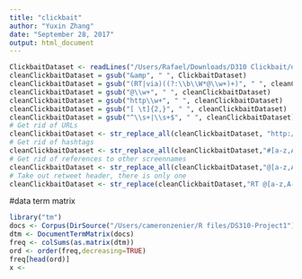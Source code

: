 ```yaml
---
title: "clickbait"
author: "Yuxin Zhang"
date: "September 28, 2017"
output: html_document
---
```


```r
ClickbaitDataset <- readLines("/Users/Rafael/Downloads/D310 Clickbait/dataset/instances_train.jsonl")
cleanClickbaitDataset = gsub("&amp", " ", ClickbaitDataset)
cleanClickbaitDataset = gsub("(RT|via)((?:\\b\\W*@\\w+)+)", " ", cleanClickbaitDataset)
cleanClickbaitDataset = gsub("@\\w+", " ", cleanClickbaitDataset)
cleanClickbaitDataset = gsub("http\\w+", " ", cleanClickbaitDataset)
cleanClickbaitDataset = gsub("[ \t]{2,}", " ", cleanClickbaitDataset)
cleanClickbaitDataset = gsub("^\\s+|\\s+$", " ", cleanClickbaitDataset) 
# Get rid of URLs
cleanClickbaitDataset <- str_replace_all(cleanClickbaitDataset, "http://t.co/[a-z,A-Z,0-9]*{8}"," ")
# Get rid of hashtags
cleanClickbaitDataset <- str_replace_all(cleanClickbaitDataset,"#[a-z,A-Z]*"," ")
# Get rid of references to other screennames
cleanClickbaitDataset <- str_replace_all(cleanClickbaitDataset,"@[a-z,A-Z]*"," ")  
# Take out retweet header, there is only one
cleanClickbaitDataset <- str_replace(cleanClickbaitDataset,"RT @[a-z,A-Z]*: "," ")
```


#data term matrix
```r
library("tm")
docs <- Corpus(DirSource("/Users/cameronzenier/R files/DS310-Project1"))
dtm <- DocumentTermMatrix(docs)
freq <- colSums(as.matrix(dtm))
ord <- order(freq,decreasing=TRUE)
freq[head(ord)]
x <- 
```

